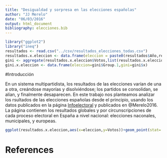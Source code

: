 ```yaml
---
title: "Desigualdad y sorpresa en las elecciones españolas"
author: "JJ Merelo"
date: "06/03/2016"
output: html_document
bibliography: elecciones.bib
---
```


```r
library("ggplot2")
library("ineq")
resultados <- read.csv("../csv/resultados_elecciones_todas.csv")
resultados.x.eleccion <- data.frame(eleccion = paste0(resultados$Año,resultados$Mes),Partido=resultados$Partido,Votos=as.numeric(as.character(resultados$Votos)))
gini <- aggregate(resultados.x.eleccion$Votos,list(resultados.x.eleccion$eleccion),ineq)
gini.x.eleccion <- data.frame(eleccion=gini$Group.1,gini=gini$x)
```

#Introducción
  
En un sistema multipartidista, los resultados de las elecciones varían de una a otra, creándose mayorías y disolviéndose; los partidos se consolidan, se alían, y finalmente desaparecen. En este trabajo nos planteamos analizar los rsultados de las elecciones españolas desde el principio, usando los datos publicados en la página [Infoelectoral](http://infoelectoral.mir.es) y publicados en @Merelo2016. La página contienen los resultados globales y por circunscripciones de cada proceso electoral en España a nivel nacional: elecciones naconales, municipales, y europeas.
  
```r
ggplot(resultados.x.eleccion,aes(x=eleccion,y=Votos))+geom_point(stat='identity')+stat_summary(fun.y = "median", geom="point", colour = "red", size = 4, shape=15)+scale_y_log10()+ theme(axis.text.x = element_text(angle = 90, hjust = 1))
```

# References
  